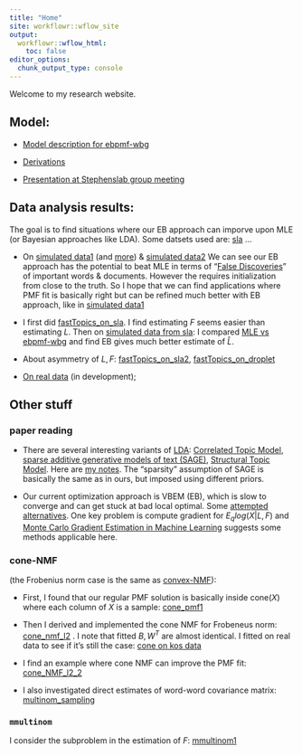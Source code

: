 ```yaml
---
title: "Home"
site: workflowr::wflow_site
output:
  workflowr::wflow_html:
    toc: false
editor_options:
  chunk_output_type: console
---
```


Welcome to my research website.


## Model:

* [Model description for ebpmf-wbg](https://zihao12.github.io/ebpmf_data_analysis/ebpmf_wbg_description)

* [Derivations](https://github.com/stephenslab/ebpmf.alpha/tree/master/derivations)

* [Presentation at Stephenslab group meeting](https://zihao12.github.io/ebpmf_data_analysis/PMF_WBG_presentation.pdf)

<!-- Data preprocessing demo:\ -->

<!-- * [process SLA dataset](https://zihao12.github.io/ebpmf_data_analysis/data_preprocessing_sla)\ -->

## Data analysis results:

The goal is to find situations where our EB approach can imporve upon MLE (or Bayesian approaches like LDA). Some datsets used are: [sla](https://zihao12.github.io/ebpmf_data_analysis/data_preprocessing_sla) ...

* On [simulated data1](https://zihao12.github.io/ebpmf_data_analysis/ebpmf_wbg_simulation_big2_2) (and [more](https://zihao12.github.io/ebpmf_data_analysis/ebpmf_wbg_simulation_big2_more)) & [simulated data2](https://zihao12.github.io/ebpmf_data_analysis/ebpmf_wbg_simulation_big2) We can see our EB approach has the potential to beat MLE in terms of "[False Discoveries](https://zihao12.github.io/ebpmf_data_analysis/ebpmf_wbg_simulation_big2_2#pmf_bg_from_truth)" of important words & documents. However the requires initialization from close to the truth. So I hope that we can find applications where PMF fit is basically right but can be refined much better with EB approach, like in [simulated data1](https://zihao12.github.io/ebpmf_data_analysis/ebpmf_wbg_simulation_big2_2)

* I first did [fastTopics_on_sla](https://zihao12.github.io/ebpmf_data_analysis/fastTopics_on_sla). I find estimating $F$ seems easier than estimating $L$. Then on [simulated data from sla](https://zihao12.github.io/ebpmf_data_analysis/prepare_sla_sim): I compared [MLE vs ebpmf-wbg](https://zihao12.github.io/ebpmf_data_analysis/sla_simulated_compare_mle_eb) and find EB gives much better estimate of $\hat{L}$.

* About asymmetry of $L, F$: [fastTopics_on_sla2](https://zihao12.github.io/ebpmf_data_analysis/fastTopics_on_sla2), [fastTopics_on_droplet](https://zihao12.github.io/ebpmf_data_analysis/fastTopics_on_droplet)

* [On real data](https://zihao12.shinyapps.io/topicview-app/) (in development); 

<!-- * Compare MLE vs EB fits: [sla](https://zihao12.github.io/ebpmf_data_analysis/sla_compare_mle_eb), [nips](https://zihao12.github.io/ebpmf_data_analysis/nips_compare_mle_eb) -->


## Other stuff

### paper reading

* There are several interesting variants of [LDA](https://www.jmlr.org/papers/volume3/blei03a/blei03a.pdf): [Correlated Topic Model](https://projecteuclid.org/journals/annals-of-applied-statistics/volume-1/issue-1/A-correlated-topic-model-of/10.1214/07-AOAS114.full), [sparse additive generative models of text (SAGE)](http://www.cs.cmu.edu/~epxing/papers/2011/Eisenstein_Ahmed_Xing_ICML11.pdf), [Structural Topic Model](https://scholar.princeton.edu/files/bstewart/files/stmnips2013.pdf). Here are [my notes](https://drive.google.com/file/d/1W0v2oUS50DgBOVw8Ch5CjBKDELoVjspb/view?usp=sharing). The "sparsity" assumption of SAGE is basically the same as in ours, but imposed using different priors. 

* Our current optimization approach is VBEM (EB), which is slow to converge and can get stuck at bad local optimal. Some [attempted alternatives](https://users.rcc.uchicago.edu/~aksarkar/singlecell-ideas/hpmf.html). One key problem is compute gradient for $E_q log(X | L, F)$ and [Monte Carlo Gradient Estimation in Machine Learning](https://www.jmlr.org/papers/volume21/19-346/19-346.pdf) suggests some methods applicable here. 


### cone-NMF 
(the Frobenius norm case is the same as [convex-NMF](https://people.eecs.berkeley.edu/~jordan/papers/ding-li-jordan-pami.pdf)):

* First, I found that our regular PMF solution is basically inside $\text{cone}(X)$ where each column of $X$ is a sample: [cone_pmf1](https://zihao12.github.io/ebpmf_data_analysis/cone_pmf1.html)

* Then I derived and implemented the cone NMF for Frobeneus norm: [cone_nmf_l2](https://zihao12.github.io/ebpmf_data_analysis/cone_nmf_l2) . I note that fitted $B, W^T$ are almost identical. I fitted on real data to see if it's still the case: [cone on kos data](https://zihao12.github.io/ebpmf_data_analysis/cone_nmf_f_3)

* I find an example where cone NMF can improve the PMF fit: [cone_NMF_l2_2](https://zihao12.github.io/ebpmf_data_analysis/cone_NMF_l2_2)

* I also investigated direct estimates of word-word covariance matrix: [multinom_sampling](https://zihao12.github.io/ebpmf_data_analysis/multinom_sampling)


### `mmultinom`
I consider the subproblem in the estimation of $F$: [mmultinom1](https://zihao12.github.io/ebpmf_data_analysis/mmultinom1)















